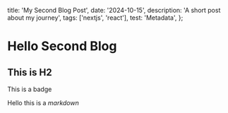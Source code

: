   title: 'My Second Blog Post',
  date: '2024-10-15',
  description: 'A short post about my journey',
  tags: ['nextjs', 'react'],
  test: 'Metadata',
};


# Hello Second Blog

## This is H2

<Badge>This is a badge</Badge>

Hello this is a _markdown_
